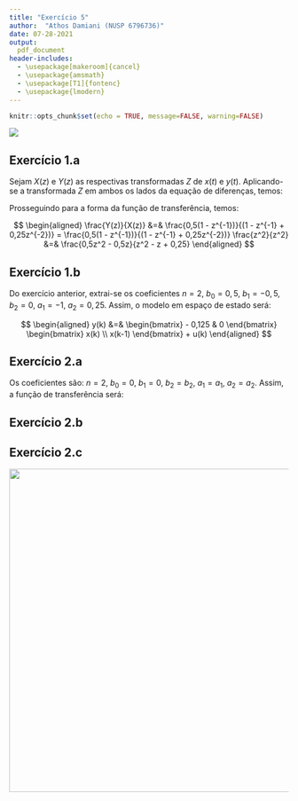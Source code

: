 ```yaml
---
title: "Exercício 5"
author:  "Athos Damiani (NUSP 6796736)"
date: 07-28-2021
output:
  pdf_document
header-includes: 
  - \usepackage[makeroom]{cancel}
  - \usepackage{amsmath}
  - \usepackage[T1]{fontenc}
  - \usepackage{lmodern}
---
```


```r
knitr::opts_chunk$set(echo = TRUE, message=FALSE, warning=FALSE)
```

![](exercicio-5.png)

## Exercício 1.a

Sejam $X(z)$ e $Y(z)$ as respectivas transformadas $Z$ de $x(t)$ e $y(t)$. Aplicando-se a transformada $Z$ em ambos os lados da equação de diferenças, temos:

```{=tex}
\begin{eqnarray}
Z[y(k) - y(k-1) + 0,25y(k-2)] & = & Z[0,5(x(k) - x(k-1))] \Rightarrow (\text{linearidade...})\\
Z[y(k)] - Z[y(k-1)] + 0,25Z[y(k-2)] & = & 0,5(Z[x(k)] - Z[x(k-1)]) \Rightarrow (\text{translação...})\\
Y(z) - z^{-1}Y(z) + 0,25z^{-2}Y(z) & = & 0,5(X(z) - z^{-1}X(z)) \Rightarrow (\text{fator comum...})\\
Y(z)(1 - z^{-1} + 0,25z^{-2}) & = & X(z)0,5(1 - z^{-1}) \\
\end{eqnarray}
```
Prosseguindo para a forma da função de transferência, temos:

$$
\begin{aligned}
\frac{Y(z)}{X(z)}  &=&  \frac{0,5(1 - z^{-1})}{(1 - z^{-1} + 0,25z^{-2})} = \frac{0,5(1 - z^{-1})}{(1 - z^{-1} + 0,25z^{-2})} \frac{z^2}{z^2} &=& \frac{0,5z^2 - 0,5z}{z^2 - z + 0,25}
\end{aligned}
$$

## Exercício 1.b

Do exercício anterior, extrai-se os coeficientes $n = 2$, $b_0 = 0,5$, $b_1 = -0,5$, $b_2 = 0$, $a_1 = -1$, $a_2 = 0,25$. Assim, o modelo em espaço de estado será:

```{=tex}
\begin{eqnarray}
\begin{bmatrix}
x(k+1) \\
x(k)
\end{bmatrix} &=& 
\begin{bmatrix}
0 & 1 \\
1 & -0,25
\end{bmatrix} 
\begin{bmatrix}
x(k) \\
x(k-1)
\end{bmatrix} + 
\begin{bmatrix}
0 \\
1
\end{bmatrix} u(k)
\end{eqnarray}
```
$$
\begin{aligned}
y(k) &=& \begin{bmatrix} - 0,125  & 0 \end{bmatrix} \begin{bmatrix} x(k) \\ x(k-1) \end{bmatrix} +  u(k)
\end{aligned}
$$

## Exercício 2.a

Os coeficientes são: $n = 2$, $b_0 = 0$, $b_1 = 0$, $b_2 = b_2$, $a_1 = a_1$, $a_2 = a_2$. Assim, a função de transferência será:

```{=tex}
\begin{eqnarray}
\frac{Y(z)}{U(z)}  &=&  \frac{b_0z^2 + b_1z + b2}{z^2 + a_1z + a2} = \frac{b2}{z^2 + a_1z + a2}\\ 
\end{eqnarray}
```
## Exercício 2.b

## Exercício 2.c

![](exercicio-2c.jpeg){width="583"}
